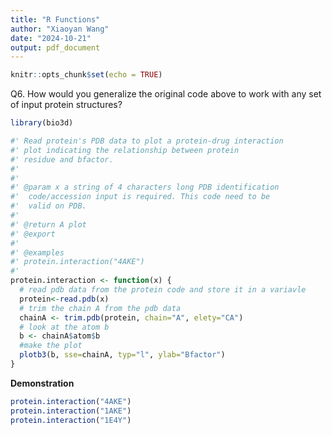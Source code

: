 ```yaml
---
title: "R Functions"
author: "Xiaoyan Wang"
date: "2024-10-21"
output: pdf_document
---
```


```r
knitr::opts_chunk$set(echo = TRUE)
```

Q6. How would you generalize the original code above to work with any set of input protein structures?

```r
library(bio3d)
```

```r
#' Read protein's PDB data to plot a protein-drug interaction 
#' plot indicating the relationship between protein 
#' residue and bfactor.
#' 
#'
#' @param x a string of 4 characters long PDB identification
#'  code/accession input is required. This code need to be 
#'  valid on PDB.
#'
#' @return A plot
#' @export
#'
#' @examples
#' protein.interaction("4AKE")
#' 
protein.interaction <- function(x) {
  # read pdb data from the protein code and store it in a variavle
  protein<-read.pdb(x)
  # trim the chain A from the pdb data
  chainA <- trim.pdb(protein, chain="A", elety="CA")
  # look at the atom b
  b <- chainA$atom$b
  #make the plot
  plotb3(b, sse=chainA, typ="l", ylab="Bfactor")
}
```

**Demonstration**
```r
protein.interaction("4AKE")
protein.interaction("1AKE")
protein.interaction("1E4Y")
```

